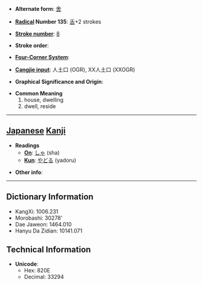 * '''Alternate form''': [[舍]]

* '''[[Wiktionary:Chinese radical index| Radical]] Number 135''': [[Wiktionary:Chinese radical index 舌|舌]]+2 strokes

* '''[[Wiktionary:Chinese total strokes index|Stroke number]]''': [[Wiktionary:Chinese total strokes index 8|8]]

* '''Stroke order''': 

* '''[[Wiktionary:Chinese four corner index|Four-Corner System]]''': 

* '''[[Wiktionary:Chinese Cangjie index|Cangjie input]]''': 人土口 (OGR), XX人土口 (XXOGR)

* '''Graphical Significance and Origin''': 

* '''Common Meaning'''
*#house, dwelling
*# dwell, reside


----

== [[Japanese]] [[Kanji]] ==

* '''Readings'''
** '''[[On]]''': [[しゃ]] (sha)
** '''[[Kun]]''': [[やどる]] (yadoru)

* '''Other info''':  

----

== Dictionary Information ==

* KangXi: 1006.231
* Morobashi: 30278'
* Dae Jaweon: 1464.010
* Hanyu Da Zidian: 10141.071

== Technical Information ==

* '''Unicode''':
** Hex: 820E
** Decimal: 33294